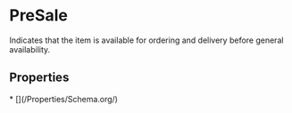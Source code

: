   
# PreSale

Indicates that the item is available for ordering and delivery before general availability.

## Properties

<Grid>
* [](/Properties/Schema.org/)
</Grid>

